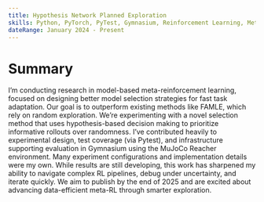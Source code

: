 ```yaml
---
title: Hypothesis Network Planned Exploration
skills: Python, PyTorch, PyTest, Gymnasium, Reinforcement Learning, Meta-Reinforcement Learning
dateRange: January 2024 - Present
--- 
```


# Summary
I’m conducting research in model-based meta-reinforcement learning, focused on designing better model selection strategies for fast task adaptation. Our goal is to outperform existing methods like FAMLE, which rely on random exploration. We’re experimenting with a novel selection method that uses hypothesis-based decision making to prioritize informative rollouts over randomness. I’ve contributed heavily to experimental design, test coverage (via Pytest), and infrastructure supporting evaluation in Gymnasium using the MuJoCo Reacher environment. Many experiment configurations and implementation details were my own. While results are still developing, this work has sharpened my ability to navigate complex RL pipelines, debug under uncertainty, and iterate quickly. We aim to publish by the end of 2025 and are excited about advancing data-efficient meta-RL through smarter exploration.